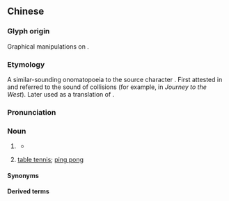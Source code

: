 ==Chinese==
{{zh-forms}}

===Glyph origin===
Graphical manipulations on {{zh-l|兵|[[soldier]]}}.

===Etymology===
A similar-sounding onomatopoeia to the source character {{zh-l|兵|[[soldier]]}}. First attested in {{w|Ming Dynasty}} and referred to the sound of collisions (for example, in ''Journey to the West''). Later used as a translation of {{der|zh|en|ping pong}}.

===Pronunciation===
{{zh-pron
|m=pīngpāng,tl=y
|c=bing1 bam1
|h=pfs=phin-phong/phîn-phóng
|h_note=phin-phong - sound of collision; phîn-phóng - “table tennis”
|md=pĭng-pŏng
|mn=ml:phin-phong/tw:phín-phóng
|mn-t=bing1 bong5
|w=1phin phan
|cat=n
}}

===Noun===
{{zh-noun}}

# {{lb|zh|onomatopoeia}} {{n-g|[[sound|Sound]] of [[collision]]; the sound made from the [[impact]] of an [[object]].}}
#* {{zh-x|忽 擡頭，只 見 方丈 門外 有 一個 石獅子，卻 就 舉起 棍 來，乒乓 一下，打 得{de} 粉亂麻碎。|ref=Xiyouji}}
# {{zh-div|球}} [[table tennis]]; [[ping pong]]

====Synonyms====
{{zh-dial|乒乓球}}

====Derived terms====
{{zh-der|乒乓球|乒乓波|乒乒乓乓|乒乓外交|乒乓外交|乒乓泅|吹乒乓}}

{{zh-cat|Games|Sports}}